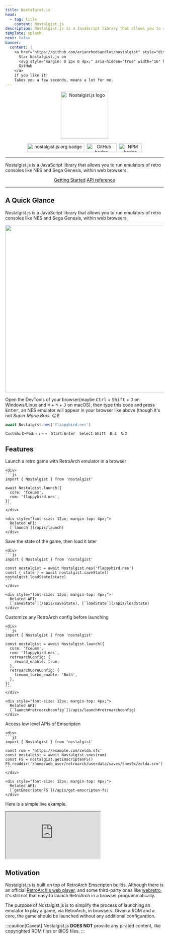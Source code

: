 ```yaml
---
title: Nostalgist.js
head:
  - tag: title
    content: Nostalgist.js
description: Nostalgist.js is a JavaScript library that allows you to run emulators of retro consoles within web browsers.
template: splash
next: false
banner:
  content: |
    <a href="https://github.com/arianrhodsandlot/nostalgist" style="display: inline-flex; align-items: center;" target="_blank">
      Star Nostalgist.js on
      <svg style="margin: 0 2px 0 4px;" aria-hidden="true" width="16" height="16" viewBox="0 0 24 24" fill="currentColor"><path d="M12 .3a12 12 0 0 0-3.8 23.38c.6.12.83-.26.83-.57L9 21.07c-3.34.72-4.04-1.61-4.04-1.61-.55-1.39-1.34-1.76-1.34-1.76-1.08-.74.09-.73.09-.73 1.2.09 1.83 1.24 1.83 1.24 1.08 1.83 2.81 1.3 3.5 1 .1-.78.42-1.31.76-1.61-2.67-.3-5.47-1.33-5.47-5.93 0-1.31.47-2.38 1.24-3.22-.14-.3-.54-1.52.1-3.18 0 0 1-.32 3.3 1.23a11.5 11.5 0 0 1 6 0c2.28-1.55 3.29-1.23 3.29-1.23.64 1.66.24 2.88.12 3.18a4.65 4.65 0 0 1 1.23 3.22c0 4.61-2.8 5.63-5.48 5.92.42.36.81 1.1.81 2.22l-.01 3.29c0 .31.2.69.82.57A12 12 0 0 0 12 .3Z"></path></svg>
      GitHub
    </a>
    if you like it!
    Takes you a few seconds, means a lot for me.
---
```


<p align="center">
  <Image alt="Nostalgist.js logo" src={logo} width="150" height="150"></Image>
</p>

<p align="center">
  <a href="https://nostalgist.js.org/" title="nostalgist.js.org" target="_blank" style="display: inline-block; margin: 0 2px;">
    <img width="181" height="28" src="https://img.shields.io/badge/nostalgist.js.org-F7DF1E?style=for-the-badge&logo=JavaScript&logoColor=black" alt="nostalgist.js.org badge" />
  </a>
  <a href="https://github.com/arianrhodsandlot/nostalgist" title="Nostalgist.js on GitHub" target="_blank" style="display: inline-block; margin: 0 2px;">
    <img width="95" height="28" src="https://img.shields.io/badge/GitHub-181717.svg?style=for-the-badge&logo=GitHub&logoColor=white" alt="GitHub badge" />
  </a>
  <a href="https://www.npmjs.com/package/nostalgist" title="Nostalgist.js on NPM" target="_blank" style="display: inline-block; margin: 0 2px;">
    <img width="73" height="28" src="https://img.shields.io/badge/npm-CB3837.svg?style=for-the-badge&logo=npm&logoColor=white" alt="NPM badge" />
  </a>
</p>

---

Nostalgist.js is a JavaScript library that allows you to run emulators of retro consoles like NES and Sega Genesis, within web browsers.

<p align="center">
  <a class="home-button primary" title="Getting Started" href="/guides/getting-started">Getting Started</a>
  <a class="home-button" title="API reference" href="/apis">API reference</a>
</p>

---

## A Quick Glance
Nostalgist.js is a JavaScript library that allows you to run emulators of retro consoles like NES and Sega Genesis, within web browsers.

<p align="center">
  <Image class="console-demo-image" alt="console demo" src={consoleDemo} width="1324" height="532"></Image>
</p>

Open the DevTools of your browser(maybe <kbd>Ctrl</kbd> + <kbd>Shift</kbd> + <kbd>J</kbd> on Windows/Linux and <kbd>⌘</kbd> + <kbd>⌥</kbd> + <kbd>J</kbd> on macOS), then type this code and press <kbd>Enter</kbd>, an NES emulator will appear in your browser like above (though it's not *Super Mario Bros.* 😐)!

```js
await Nostalgist.nes('flappybird.nes')
```

<small>
  Controls:
  <span style="margin-right: 10px">D-Pad: <kbd>↑</kbd> <kbd>↓</kbd> <kbd>←</kbd> <kbd>→</kbd></span>
  <span style="margin-right: 10px"><kbd>Start</kbd>: <kbd>Enter</kbd></span>
  <span style="margin-right: 10px"><kbd>Select</kbd>: <kbd>Shift</kbd></span>
  <span style="margin-right: 10px"><kbd>B</kbd>: <kbd>Z</kbd></span>
  <span style="margin-right: 10px"><kbd>A</kbd>: <kbd>X</kbd></span>
</small>

## Features
<div>
  <Card title="Launch" icon="rocket">
    Launch a retro game with RetroArch emulator in a browser

    <div>
    ```js
    import { Nostalgist } from 'nostalgist'

    await Nostalgist.launch({
      core: 'fceumm',
      rom: 'flappybird.nes',
    })
    ```
    </div>

    <div style="font-size: 12px; margin-top: 4px;">
      Related API:
      [`launch`](/apis/launch)
    </div>
  </Card>
  <Card title="Save & Load" icon="random">
    Save the state of the game, then load it later

    <div>
    ```js
    import { Nostalgist } from 'nostalgist'

    const nostalgist = await Nostalgist.nes('flappybird.nes')
    const { state } = await nostalgist.saveState()
    nostalgist.loadState(state)
    ```
    </div>

    <div style="font-size: 12px; margin-top: 4px;">
      Related API:
      [`saveState`](/apis/saveState), [`loadState`](/apis/loadState)
    </div>
  </Card>
  <Card title="Customize" icon="setting">
    Customize any RetroArch config before launching

    <div>
    ```js
    import { Nostalgist } from 'nostalgist'

    const nostalgist = await Nostalgist.launch({
      core: 'fceumm',
      rom: 'flappybird.nes',
      retroarchConfig: {
        rewind_enable: true,
      },
      retroarchCoreConfig: {
        fceumm_turbo_enable: 'Both',
      },
    })
    ```
    </div>

    <div style="font-size: 12px; margin-top: 4px;">
      Related API:
      [`launch#retroarchconfig`](/apis/launch#retroarchconfig)
    </div>
  </Card>
  <Card title="Hack" icon="puzzle">
    Access low level APIs of Emscripten

    <div>
    ```js
    import { Nostalgist } from 'nostalgist'

    const rom = 'https://example.com/zelda.sfc'
    const nostalgist = await Nostalgist.snes(rom)
    const FS = nostalgist.getEmscriptenFS()
    FS.readdir('/home/web_user/retroarch/userdata/saves/Snes9x/zelda.srm')
    ```
    </div>

    <div style="font-size: 12px; margin-top: 4px;">
      Related API:
      [`getEmscriptenFS`](/apis/get-emscripten-fs)
    </div>
  </Card>
</div>

Here is a simple live example.
<iframe class="playground-iframe" src="https://stackblitz.com/edit/js-tmcmfa?embed=1&file=index.js&hideExplorer=1&hideNavigation=1" style="aspect-ratio: 3/1;"></iframe>

## Motivation
Nostalgist.js is built on top of RetroArch Emscripten builds. Although there is an official [RetroArch's web player](https://web.libretro.com/), and some third-party ones like [webretro](https://binbashbanana.github.io/webretro/), it's still not that easy to launch RetroArch in a browser programmatically.

The purpose of Nostalgist.js is to simplify the process of launching an emulator to play a game, via RetroArch, in browsers. Given a ROM and a core, the game should be launched without any additional configuration.

<LinkCard
  title="Getting Started"
  href="/guides/getting-started"
/>

:::caution[Caveat]
Nostalgist.js **DOES NOT** provide any pirated content, like copyrighted ROM files or BIOS files.
:::
